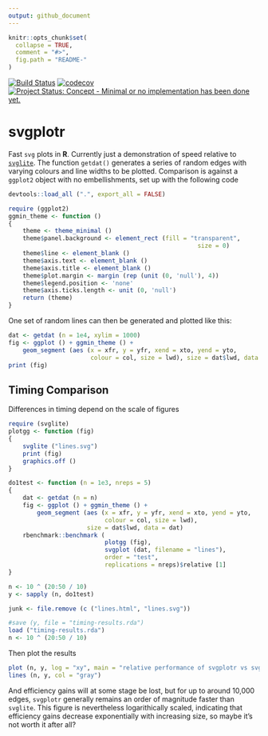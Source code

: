```yaml
---
output: github_document
---
```


<!-- README.md is generated from README.Rmd. Please edit that file -->

```r
knitr::opts_chunk$set(
  collapse = TRUE,
  comment = "#>",
  fig.path = "README-"
)
```

[![Build Status](https://travis-ci.org/mpadge/svgplotr.svg)](https://travis-ci.org/mpadge/svgplotr) 
[![codecov](https://codecov.io/gh/mpadge/svgplotr/branch/master/graph/badge.svg)](https://codecov.io/gh/mpadge/svgplotr)
[![Project Status: Concept - Minimal or no implementation has been done yet.](http://www.repostatus.org/badges/0.1.0/concept.svg)](http://www.repostatus.org/#concept)

# svgplotr

Fast `svg` plots in **R**. Currently just a demonstration of speed relative to
[`svglite`](https://github.com/r-lib/svglite). The function `getdat()` generates
a series of random edges with varying colours and line widths to be plotted.
Comparison is against a `ggplot2` object with no embellishments, set up with the
following code
```r
devtools::load_all (".", export_all = FALSE)
```
```r
require (ggplot2)
ggmin_theme <- function ()
{
    theme <- theme_minimal ()
    theme$panel.background <- element_rect (fill = "transparent",
                                                     size = 0)
    theme$line <- element_blank ()
    theme$axis.text <- element_blank ()
    theme$axis.title <- element_blank ()
    theme$plot.margin <- margin (rep (unit (0, 'null'), 4))
    theme$legend.position <- 'none'
    theme$axis.ticks.length <- unit (0, 'null')
    return (theme)
}
```
One set of random lines can then be generated and plotted like this:
```r
dat <- getdat (n = 1e4, xylim = 1000)
fig <- ggplot () + ggmin_theme () +
    geom_segment (aes (x = xfr, y = yfr, xend = xto, yend = yto,
                       colour = col, size = lwd), size = dat$lwd, data = dat)
print (fig)
```

## Timing Comparison

Differences in timing depend on the scale of figures

```r
require (svglite)
plotgg <- function (fig)
{
    svglite ("lines.svg")
    print (fig)
    graphics.off ()
}

do1test <- function (n = 1e3, nreps = 5)
{
    dat <- getdat (n = n)
    fig <- ggplot () + ggmin_theme () +
        geom_segment (aes (x = xfr, y = yfr, xend = xto, yend = yto,
                           colour = col, size = lwd),
                      size = dat$lwd, data = dat)
    rbenchmark::benchmark (
                           plotgg (fig),
                           svgplot (dat, filename = "lines"),
                           order = "test",
                           replications = nreps)$relative [1]
}

n <- 10 ^ (20:50 / 10)
y <- sapply (n, do1test)
```
```r
junk <- file.remove (c ("lines.html", "lines.svg"))
```
```r
#save (y, file = "timing-results.rda")
load ("timing-results.rda")
n <- 10 ^ (20:50 / 10)
```
Then plot the results
```r
plot (n, y, log = "xy", main = "relative performance of svgplotr vs svglite")
lines (n, y, col = "gray")
```

And efficiency gains will at some stage be lost, but for up to around 10,000
edges, `svgplotr` generally remains an order of magnitude faster than `svglite`.
This figure is nevertheless logarithically scaled, indicating that efficiency
gains decrease exponentially with increasing size, so maybe it's not worth it
after all?
